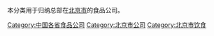 本分类用于归纳总部在[[北京市|北京市]]的食品公司。

[[Category:中国各省食品公司|Category:中国各省食品公司]]
[[Category:北京市公司|Category:北京市公司]]
[[Category:北京市饮食|Category:北京市饮食]]